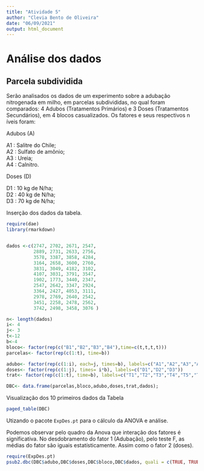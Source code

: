 ---
title: "Atividade 5"
author: "Clevia Bento de Oliveira"
date: "06/09/2021"
output: html_document
---
# Análise dos dados
## Parcela subdividida

Serão analisados os dados de um experimento sobre a adubação nitrogenada em milho, em
parcelas subdivididas, no qual foram comparados: 4 Adubos (Tratamentos Primários) e 3 Doses
(Tratamentos Secundários), em 4 blocos casualizados. Os fatores e seus respectivos n ́ıveis foram:  

Adubos (A)

A1 : Salitre do Chile;  
A2 : Sulfato de amônio;  
A3 : Ureia;  
A4 : Calnitro.

Doses (D) 

D1 : 10 kg de N/ha;  
D2 : 40 kg de N/ha;  
D3 : 70 kg de N/ha;  

Inserção dos dados da tabela. 

```{r, message=FALSE, warning=FALSE}
require(dae)
library(rmarkdown)


dados <-c(2747, 2702, 2671, 2547,
          2889, 2731, 2633, 2756, 
          3578, 3387, 3858, 4284, 
          3164, 2658, 3600, 2760, 
          3831, 3049, 4182, 3102, 
          4107, 3031, 3791, 3547,
          1902, 1773, 3440, 2347, 
          2547, 2642, 3347, 2924,
          3364, 2427, 4053, 3111, 
          2978, 2769, 2640, 2542,
          3451, 2258, 2478, 2562, 
          3742, 2498, 3458, 3076 )

n<- length(dados)
i<- 4
j<- 3 
t<-12
b<-4
bloco<- factor(rep(c("B1","B2","B3","B4"),time=c(t,t,t,t)))
parcelas<- factor(rep(c(1:t), time=b))

adubo<- factor(rep(c(1:i), each=j, times=b), labels=c("A1","A2","A3","A4"))
doses<- factor(rep(c(1:j), times= i*b), labels=c("D1","D2","D3"))
trat<- factor(rep(c(1:t), time=b), labels=c("T1","T2","T3","T4","T5","T6","T7","T8","T9","T10","T11","T12"))

DBC<- data.frame(parcelas,bloco,adubo,doses,trat,dados);
```

Visualização dos 10 primeiros dados da Tabela

```{r}
paged_table(DBC)
```
  
Utizando o pacote `ExpDes.pt` para o cálculo da ANOVA e análise.

Podemos observar pelo quadro da Anova que interação dos fatores é significativa. 
No desdobramento do fator 1 (Adubação), pelo teste F, as médias do fator são iguais estatísticamente.
Assim como o fator 2 (doses).
  
```{r, message=FALSE, warning=FALSE}
require(ExpDes.pt)
psub2.dbc(DBC$adubo,DBC$doses,DBC$bloco,DBC$dados, quali = c(TRUE, TRUE),mcomp = "tukey")
```

